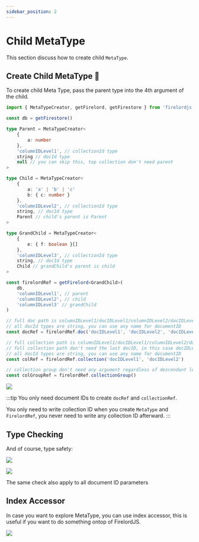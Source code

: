```yaml
---
sidebar_position: 2
---
```


# Child MetaType

This section discuss how to create child `MetaType`.


## Create Child MetaType 🦜

To create child Meta Type, pass the parent type into the 4th argument of the child.

```ts
import { MetaTypeCreator, getFirelord, getFirestore } from 'firelordjs'

const db = getFirestore()

type Parent = MetaTypeCreator<
	{
		a: number
	},
	'columnIDLevel1', // collectionId type
	string // docId type
	null // you can skip this, top collection don't need parent
>

type Child = MetaTypeCreator<
	{
		a: 'a' | 'b' | 'c'
		b: { c: number }
	},
	'columnIDLevel2', // collectionId type
	string, // docId type
	Parent // child's parent is Parent
>

type GrandChild = MetaTypeCreator<
	{
		e: { f: boolean }[]
	},
	'columnIDLevel3', // collectionId type
	string, // docId type
	Child // grandChild's parent is child
>

const firelordRef = getFirelord<GrandChild>(
	db,
	'columnIDLevel1', // parent
	'columnIDLevel2', // child
	'columnIDLevel3' // grandChild
)

// full doc path is columnIDLevel1/docIDLevel1/columnIDLevel2/docIDLevel2/columnIDLevel3/docIDLevel3
// all docId types are string, you can use any name for documentID
const docRef = firelordRef.doc('docIDLevel1', 'docIDLevel2', 'docIDLevel3')

// full collection path is columnIDLevel1/docIDLevel1/columnIDLevel2/docIDLevel2/columnIDLevel3
// full collection path don't need the last docID, in this case docIDLevel3
// all docId types are string, you can use any name for documentID
const colRef = firelordRef.collection('docIDLevel1', 'docIDLevel2')

// collection group don't need any argument regardless of descendant level.
const colGroupRef = firelordRef.collectionGroup()
```

<Image src="/firelordv2/metaType1.png" text="relations" />

:::tip
You only need document IDs to create `docRef` and `collectionRef`.

You only need to write collection ID when you create `MetaType` and `FirelordRef`, you never need to write any collection ID afterward.
:::

## Type Checking

And of course, type safety:

<Image
	src="/firelordv2/metaType2.png"
	text="Unknown collection ID trigger type error"
/>

<Image
	src="/firelordv2/metaType3.png"
	text="Missing collection ID trigger type error"
/>

The same check also apply to all document ID parameters

## Index Accessor

In case you want to explore MetaType, you can use index accessor, this is useful if you want to do something ontop of FirelordJS.

<Image
	src="/firelordv2/metaType4.png"
	text="Explore MetaType with index accessor."
/>
